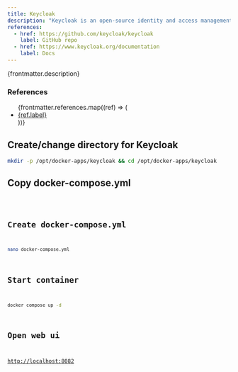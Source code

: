```yaml
---
title: Keycloak
description: "Keycloak is an open-source identity and access management solution. It makes it easy to add authentication to applications and secure services. Keycloak offers user federation, strong authentication, user management, fine-grained authorization and more."
references:
  - href: https://github.com/keycloak/keycloak
    label: GitHub repo
  - href: https://www.keycloak.org/documentation
    label: Docs
---
```



<p>{frontmatter.description}</p>

### References

<ul>
  {frontmatter.references.map((ref) => (
    <li>
      <a href={ref.href}>{ref.label}</a>
    </li>
  ))}
</ul>

## Create/change directory for Keycloak

```sh
mkdir -p /opt/docker-apps/keycloak && cd /opt/docker-apps/keycloak
```

## Copy docker-compose.yml

<Code lang="yml" title="docker-compose.yml" code={yaml} />

## Create docker-compose.yml

```sh
nano docker-compose.yml
```

## Start container

```sh
docker compose up -d
```

## Open web ui

[http://localhost:8082](http://localhost:8082)
